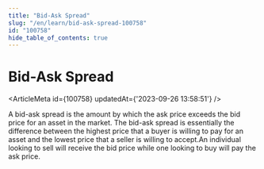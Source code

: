 ```yaml
---
title: "Bid-Ask Spread"
slug: "/en/learn/bid-ask-spread-100758"
id: "100758"
hide_table_of_contents: true
---
```



# Bid-Ask Spread

<ArticleMeta id={100758} updatedAt={'2023-09-26 13:58:51'} />
<div className='border-solid border-b border-t-0 my-4 border-[var(--ifm-color-gray-300)]' />

A bid-ask spread is the amount by which the ask price exceeds the bid price for an asset in the market. The bid-ask spread is essentially the difference between the highest price that a buyer is willing to pay for an asset and the lowest price that a seller is willing to accept.An individual looking to sell will receive the bid price while one looking to buy will pay the ask price.
